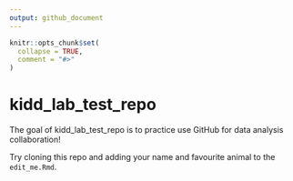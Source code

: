 ```yaml
---
output: github_document
---
```


<!-- README.md is generated from README.Rmd. Please edit that file -->

```r
knitr::opts_chunk$set(
  collapse = TRUE,
  comment = "#>"
)
```

# kidd_lab_test_repo

<!-- badges: start -->
<!-- badges: end -->

The goal of kidd_lab_test_repo is to practice use GitHub for data analysis collaboration!

Try cloning this repo and adding your name and favourite animal to the `edit_me.Rmd`.




